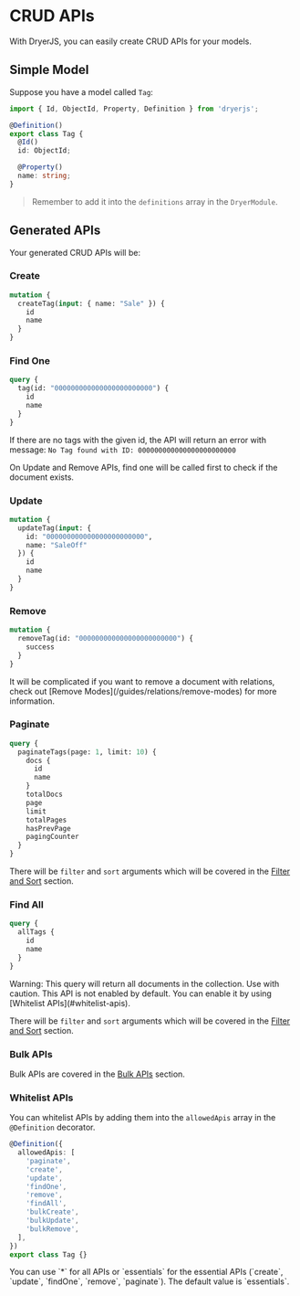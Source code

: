 
# CRUD APIs

With DryerJS, you can easily create CRUD APIs for your models.

## Simple Model

Suppose you have a model called `Tag`:
```ts copy
import { Id, ObjectId, Property, Definition } from 'dryerjs';

@Definition()
export class Tag {
  @Id()
  id: ObjectId;

  @Property()
  name: string;
}
```

> Remember to add it into the `definitions` array in the `DryerModule`.

## Generated APIs

Your generated CRUD APIs will be:

### Create

```graphql copy
mutation {
  createTag(input: { name: "Sale" }) {
    id
    name
  }
}
```

### Find One

```graphql copy
query {
  tag(id: "000000000000000000000000") {
    id
    name
  }
}
```

If there are no tags with the given id, the API will return an error with message: `No Tag found with ID: 000000000000000000000000`

<Callout>
  On Update and Remove APIs, find one will be called first to check if the document exists.
</Callout>

### Update

```graphql copy
mutation {
  updateTag(input: {
    id: "000000000000000000000000",
    name: "SaleOff"
  }) {
    id
    name
  }
}
```

### Remove
    
```graphql copy
mutation {
  removeTag(id: "000000000000000000000000") {
    success
  }
}
```

<Callout>
  It will be complicated if you want to remove a document with relations, check out [Remove Modes](/guides/relations/remove-modes) for more information.
</Callout>

### Paginate
  
```graphql copy
query {
  paginateTags(page: 1, limit: 10) {
    docs {
      id
      name
    }
    totalDocs
    page
    limit
    totalPages
    hasPrevPage
    pagingCounter
  }
}
```

There will be `filter` and `sort` arguments which will be covered in the [Filter and Sort](/Guides/filter-and-sort) section.

### Find All

```graphql copy
query {
  allTags {
    id
    name
  }
}
```

<Callout>
Warning: This query will return all documents in the collection. Use with caution. This API is not enabled by default. You can enable it by using [Whitelist APIs](#whitelist-apis).
</Callout>

There will be `filter` and `sort` arguments which will be covered in the [Filter and Sort](/Guides/filter-and-sort) section.

### Bulk APIs

Bulk APIs are covered in the [Bulk APIs](/Guides/bulk-apis) section.

### Whitelist APIs

You can whitelist APIs by adding them into the `allowedApis` array in the `@Definition` decorator.

```ts copy
@Definition({
  allowedApis: [
    'paginate',
    'create',
    'update',
    'findOne',
    'remove',
    'findAll',
    'bulkCreate',
    'bulkUpdate',
    'bulkRemove',
  ],
})
export class Tag {}
```

<Callout>
You can use `*` for all APIs or `essentials` for the essential APIs (`create`, `update`, `findOne`, `remove`, `paginate`).
The default value is `essentials`.
</Callout>
